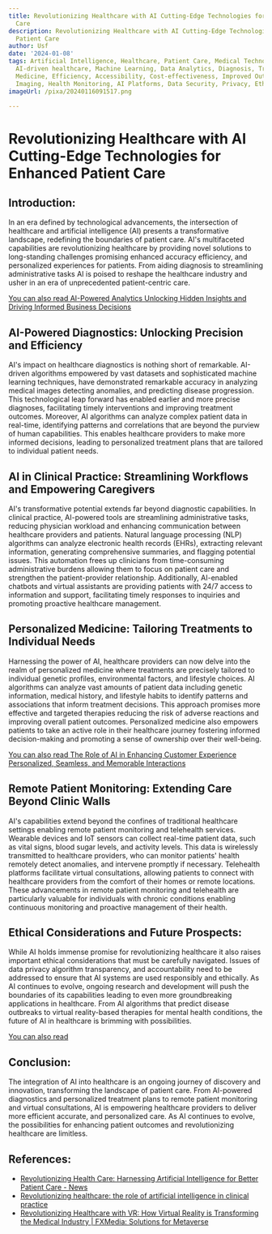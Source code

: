 ```yaml
---
title: Revolutionizing Healthcare with AI Cutting-Edge Technologies for Enhanced Patient
  Care
description: Revolutionizing Healthcare with AI Cutting-Edge Technologies for Enhanced
  Patient Care
author: Usf
date: '2024-01-08'
tags: Artificial Intelligence, Healthcare, Patient Care, Medical Technology, Innovation,
  AI-driven healthcare, Machine Learning, Data Analytics, Diagnosis, Treatment, Personalized
  Medicine, Efficiency, Accessibility, Cost-effectiveness, Improved Outcomes, Medical
  Imaging, Health Monitoring, AI Platforms, Data Security, Privacy, Ethics
imageUrl: /pixa/20240116091517.png

---
```

# Revolutionizing Healthcare with AI Cutting-Edge Technologies for Enhanced Patient Care

## Introduction:

In an era defined by technological advancements,  the intersection of healthcare and artificial intelligence (AI) presents a transformative landscape, redefining the boundaries of patient care. AI's multifaceted capabilities are revolutionizing healthcare by providing novel solutions to long-standing challenges promising  enhanced accuracy efficiency,  and personalized experiences for  patients. From aiding diagnosis to streamlining administrative tasks AI  is poised to reshape the healthcare industry  and usher in  an  era of  unprecedented patient-centric care.

[You can also read AI-Powered  Analytics Unlocking Hidden Insights and Driving Informed  Business Decisions](AI-Powered%20Analytics%20Unlocking%20Hidden%20Insights%20and%20Driving%20Informed%20Business%20Decisions)


## AI-Powered Diagnostics: Unlocking Precision and Efficiency

AI's impact on  healthcare diagnostics is nothing short of remarkable. AI-driven algorithms  empowered by vast datasets  and sophisticated machine  learning techniques, have demonstrated remarkable accuracy in analyzing medical images detecting anomalies, and predicting disease  progression. This technological leap forward has enabled earlier and more precise diagnoses, facilitating  timely interventions  and improving treatment outcomes. Moreover, AI algorithms can analyze complex patient data in real-time, identifying  patterns  and correlations that are beyond the purview of human capabilities. This  enables healthcare providers to make more informed decisions,  leading to  personalized  treatment plans that are tailored to individual patient needs.

## AI in Clinical  Practice: Streamlining Workflows and Empowering Caregivers

AI's transformative potential extends far beyond diagnostic capabilities. In clinical practice, AI-powered tools are streamlining administrative tasks, reducing  physician workload and enhancing communication between healthcare  providers and patients.  Natural language processing (NLP) algorithms can  analyze electronic health  records (EHRs), extracting relevant information, generating comprehensive summaries, and flagging potential issues. This  automation  frees up clinicians  from time-consuming administrative burdens allowing them to focus on patient care and strengthen the patient-provider relationship. Additionally, AI-enabled chatbots and virtual assistants are providing patients with 24/7 access to information and support, facilitating timely responses to inquiries and promoting proactive healthcare  management.

## Personalized Medicine: Tailoring Treatments  to Individual Needs

Harnessing the power of AI, healthcare providers can now delve into the realm of personalized  medicine where  treatments are precisely tailored to  individual genetic profiles, environmental factors, and lifestyle choices. AI algorithms can analyze vast amounts of patient data including genetic information, medical history, and lifestyle  habits to identify patterns and  associations that inform treatment decisions. This approach promises more effective and targeted therapies reducing the risk of adverse reactions and improving overall patient outcomes. Personalized  medicine also empowers patients to take an active role in their healthcare journey fostering informed decision-making and promoting a sense of ownership  over  their  well-being.

[You can also read The Role of AI in Enhancing  Customer Experience Personalized, Seamless, and Memorable Interactions](The%20Role%20of%20AI%20in%20Enhancing%20Customer%20Experience%20Personalized%2C%20Seamless%2C%20and%20Memorable%20Interactions)


## Remote Patient Monitoring: Extending Care Beyond Clinic Walls

AI's capabilities extend  beyond the confines  of traditional  healthcare settings enabling remote patient monitoring and telehealth services. Wearable devices and IoT sensors  can  collect real-time patient data, such as  vital signs, blood sugar levels, and activity levels.  This data  is wirelessly transmitted to healthcare providers, who can monitor  patients' health remotely detect anomalies, and intervene promptly if necessary. Telehealth platforms facilitate virtual consultations, allowing patients to connect with healthcare providers from the comfort of their homes or remote locations. These advancements in remote  patient monitoring and telehealth are particularly valuable for individuals with chronic conditions enabling continuous monitoring and proactive management of their health.

## Ethical Considerations and Future Prospects:

While AI  holds immense promise for revolutionizing healthcare it also raises important ethical considerations that must be carefully  navigated. Issues of data privacy algorithm transparency, and accountability need to be addressed to ensure that AI systems are used responsibly and ethically. As AI  continues to  evolve, ongoing research and development will push the boundaries of  its capabilities leading to even more groundbreaking applications in  healthcare.  From AI algorithms that predict disease  outbreaks to virtual reality-based therapies for mental health conditions, the future of AI in healthcare is brimming with possibilities.

[You can also read ]()


## Conclusion:

The integration of AI into healthcare is an  ongoing journey of discovery and  innovation, transforming the landscape of patient care. From  AI-powered diagnostics and personalized treatment plans to remote patient  monitoring and virtual consultations, AI is empowering healthcare providers to deliver more efficient accurate, and personalized care. As AI continues to evolve, the possibilities for enhancing patient  outcomes and revolutionizing  healthcare are limitless.

## References:
- [Revolutionizing Health Care: Harnessing Artificial Intelligence for Better Patient Care - News](https://www.cmu.edu/news/stories/archives/2023/august/revolutionizing-health-care-harnessing-artificial-intelligence-for-better-patient-care)
- [Revolutionizing healthcare: the role of artificial intelligence in clinical practice](https://bmcmededuc.biomedcentral.com/articles/10.1186/s12909-023-04698-z)
- [Revolutionizing Healthcare with VR: How Virtual Reality is Transforming the Medical Industry | FXMedia: Solutions for Metaverse](https://www.fxmweb.com/insights/revolutionizing-healthcare-with-vr-how-virtual-reality-is-transforming-the-medical-industry.html)
